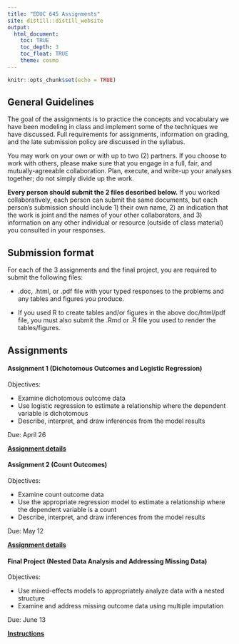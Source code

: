 ```yaml
---
title: "EDUC 645 Assignments"
site: distill::distill_website
output:
  html_document:
    toc: TRUE
    toc_depth: 3
    toc_float: TRUE
    theme: cosmo
---
```


```r
knitr::opts_chunk$set(echo = TRUE)
```

## General Guidelines

The goal of the assignments is to practice the concepts and vocabulary we have been modeling in class and implement some of the techniques we have discussed. Full requirements for assignments, information on grading, and the late submission policy are discussed in the syllabus.

You may work on your own or with up to two (2) partners. If you choose to work with others, please make sure that you engage in a full, fair, and mutually-agreeable collaboration. Plan, execute, and write-up your analyses together; do not simply divide up the work. 

**Every person should submit the 2 files described below.** If you worked collaboratively, each person can submit the same documents, but each person's submission should include 1) their own name, 2) an indication that the work is joint and the names of your other collaborators, and 3) information on any other individual or resource (outside of class material) you consulted in your responses. 

## Submission format

For each of the 3 assignments and the final project, you are required to submit the following files:  

 - .doc, .html, or .pdf file with your typed responses to the problems and any tables and figures you produce. 
   
 - If you used R to create tables and/or figures in the above doc/html/pdf file, you must also submit the .Rmd or .R file you used to render the tables/figures. 

## Assignments

#### **Assignment 1 (Dichotomous Outcomes and Logistic Regression)**

Objectives:

 - Examine dichotomous outcome data
 - Use logistic regression to estimate a relationship where the dependent variable is dichotomous
 - Describe, interpret, and draw inferences from the model results

Due: April 26

**[Assignment details](./assignments/assignment01_Sp23.html)**

#### **Assignment 2 (Count Outcomes)**

Objectives:

 - Examine count outcome data
 - Use the appropriate regression model to estimate a relationship where the dependent variable is a count
 - Describe, interpret, and draw inferences from the model results

Due: May 12

**[Assignment details](./assignments/assignment02_Sp23.html)**

#### **Final Project (Nested Data Analysis and Addressing Missing Data)**

Objectives:

 - Use mixed-effects models to appropriately analyze data with a nested structure 
 - Examine and address missing outcome data using multiple imputation

Due: June 13

**[Instructions](./assignments/final_Sp23.html)**








